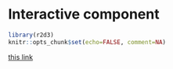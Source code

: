 # Interactive component

```r
library(r2d3)
knitr::opts_chunk$set(echo=FALSE, comment=NA)
```

<script src="https://d3js.org/d3.v6.min.js"></script>

<div id='plot'> </div>

<script>

var svg = d3.select('div#plot').append('svg').attr('id', 'svg1').attr('width', 1000).attr('height', 600)
		  
		svg.append('rect').attr('x', 20).attr('y', 20).attr('width', 960).attr('height', 600).attr('fill', '#f7f2ee')
		
		const ys = d3.scaleLinear()
	  	 .domain([0, 600])
         .range([600, 0]);
		
		var whichstate = 0
		
		
    var svg = d3.select('body').select('svg')

    start()
    
    function choice(){
      svg.append('rect').attr('x', 20).attr('y', 20).attr('width', 960).attr('height', 600).attr('fill', '#f7f2ee')
      
     svg.append('text').attr('x', 230).attr('y', ys(100)).text('Choose informtaion you want to know')
       .attr('font-size', '20px')
       
       svg.append('text').attr('id', 'CovidTesT').attr('x', 130).attr('y',ys(400)).text('Covid Tests').attr('font-size','25px')

       svg.append('circle').attr('cx', 190).attr('cy',ys(320)).attr('r', 20).attr('stroke', 'red').attr('fill', 'yellow')
       
       svg.append('rect').attr('x', 187.5).attr('y', ys(350)).attr('height', 20).attr('width', 5)
       svg.append('circle').attr('cx', 190).attr('cy', ys(350)).attr('r', 5).attr('stroke' ,'yellow')
       
       svg.append('rect').attr('x', 187.5).attr('y', ys(310)).attr('height', 20).attr('width', 5)
       svg.append('circle').attr('cx', 190).attr('cy', ys(289)).attr('r', 5).attr('stroke' ,'yellow')
       
       svg.append('rect').attr('x', 158).attr('y', ys(320.5)).attr('height', 5).attr('width', 20)
       svg.append('circle').attr('cx', 228).attr('cy', ys(318)).attr('r', 5).attr('stroke' ,'yellow')
       
       svg.append('rect').attr('x', 203.5).attr('y', ys(320.5)).attr('height', 5).attr('width', 20)
       svg.append('circle').attr('cx', 155).attr('cy', ys(318.5)).attr('r', 5).attr('stroke' ,'yellow')
       
       
       svg.append('rect').attr('x', 370).attr('y', ys(360)).attr('height', 80).attr('width', 20).attr('fill', 'blue')
       svg.append('rect').attr('x', 400).attr('y', ys(340)).attr('height', 60).attr('width', 20).attr('fill', 'red')
        
         svg.append('text').attr('id', 'Electiondata').attr('x', 315).attr('y', ys(400)).text('Elevtion Voting').attr('font-size', '25px')
         
         svg.append('text').attr('id','Residencedata').attr('x', 530).attr('y', ys(400)).text('Work Residence').attr('font-size', '25px')
        
        svg.append('rect').attr('x', 600).attr('y', ys(340)).attr('height',60).attr('width', 60).attr('fill', "white").attr('stroke', 'black')
        
        svg.append('line').attr('x1', 600).attr('y1', ys(340)).attr('x2', 630).attr('y2', ys(370)).attr('stroke', 'black')
        
        svg.append('line').attr('x1', 660).attr('y1', ys(340)).attr('x2', 630).attr('y2', ys(370)).attr('stroke', 'black')
        
        svg.append('rect').attr('x', 620).attr('y', ys(310)).attr('height',30).attr('width', 20).attr('fill', "white").attr('stroke', 'black')
        
        svg.append('circle').attr('cx', 625).attr('cy', ys(290)).attr('r', 2)
        
         
        d3.select('#CovidTesT').on('click', function(){
          showdataCovid()
        })
        
        d3.select('#Electiondata').on('click', function(){
          showdataElection()
        })
        
         d3.select('#Residencedata').on('click', function(){
          showdataResidence()
        })
        
    }
    ```d3
    function showdataResidence(){
          var i = whichstate


     
      svg.append('rect').attr('x', 20).attr('y', 20).attr('width', 960).attr('height', 600).attr('fill', '#f7f2ee')
         
       // d3.csv('Work_Residence.csv').then(function(d){
         
	       svg.append('text').attr('x', 160).attr('y', ys(540)).text('Work Residence Statistics for NYS in '+ d[i]['Geographic']).attr('font-size', '20px')
        var Totallabor = parseInt(d[i]['Total_Labor'])
        var Withresidence = parseInt(d[i]['With_Residence'])
        var Workin = parseInt(d[i]['Work_in_PoR'])
         var Workout = parseInt(d[i]['Worked_outside_PoR'])
         var noresidence = parseInt(d[i]['No_Residence'])
         
         
	       var max = d3.max([Withresidence, Workin, Workout, noresidence])
	       
	       var ys2 = d3.scaleLinear()
	  	   .domain([0, max])
         .range([0, 400]);
	        
	        svg.append('text').attr('x', 450).attr('y', ys(400)).text('Totle Labor : ' + Totallabor).attr('font-size', '25px')
	        
	        svg.append('text').attr('x', 150).attr('y', ys(80)).text('With Residence')
	        svg.append('text').attr('x', 290).attr('y', ys(80)).text('No Residence')
	        
	        svg.append('rect').attr('x', 180).attr('y', 500-ys2(Withresidence)).attr('height', ys2(Withresidence)).attr('width', 60).attr('fill', 'lightgreen')
	        svg.append('rect').attr('x', 310).attr('y', 500 - ys2(noresidence)).attr('height', ys2(noresidence)).attr('width', 60).attr('fill', 'grey')
	        svg.append('rect').attr('x', 180).attr('y', 500-ys2(Workin)).attr('height', ys2(Workin)).attr('width', 60).attr('fill', 'lightblue')
	        
	        svg.append('text').attr('x', 190).attr('y', 500-ys2(Workin)).text(Workin)
	        svg.append('text').attr('x', 50).attr('y', ys(140)).text('Worked in')
	       svg.append('text').attr('x', 50).attr('y', ys(120)).text('County of')
	       svg.append('text').attr('x', 50).attr('y', ys(100)).text('Residence')
	         
	       svg.append('text').attr('x', 35).attr('y', ys(480)).text('Worked Outside')
	       svg.append('text').attr('x', 50).attr('y', ys(460)).text('County of')
	       svg.append('text').attr('x', 50).attr('y', ys(440)).text('Residence')
	         
	         
	        svg.append('text').attr('x', 190).attr('y', 490-ys2(Withresidence)).text(Withresidence)
	        
	        svg.append('text').attr('x', 320).attr('y', 490-ys2(noresidence)).text(noresidence)
           
   // })
      
      
    }
```    
function showdataElection()
{
var i = whichstate
      
svg.append('rect').attr('x', 20).attr('y', 20).attr('width', 960).attr('height', 600).attr('fill', '#f7f2ee')
      
d3.csv('President2020.csv').then(function(d){
         
         
svg.append('text').attr('x', 160).attr('y', ys(540)).text('Election vote in 2020 in '+ d[i]['County']).attr('font-size', '20px')

var Bidenvote = parseInt(d[i]['Biden(DEM)'])+parseInt(d[i]['Biden(WOR)'] )
var Trumpvote = parseInt(d[i]['Trump(REP)'])+parseInt(d[i]['Trump(CON)'])

         
var max = d3.max([Bidenvote, Trumpvote])
	       
var ys2 = d3.scaleLinear()
	  	   .domain([0, max])
         .range([0, 400]);
	        
	        svg.append('text').attr('x', 180).attr('y', ys(80)).text('Biden').attr('font-size','20px')
	        svg.append('text').attr('x', 280).attr('y', ys(80)).text(' Trump').attr('font-size','20px')
	        
	        svg.append('rect').attr('x', 180).attr('y', 500-ys2(Bidenvote)).attr('height', ys2(Bidenvote)).attr('width', 60).attr('fill', 'Blue')
	        svg.append('rect').attr('x', 280).attr('y', 500 - ys2(Trumpvote)).attr('height', ys2(Trumpvote)).attr('width', 60).attr('fill', 'red')
	         
	        svg.append('text').attr('x', 190).attr('y', 490-ys2(Bidenvote)).text(Bidenvote)
	        
	        svg.append('text').attr('x', 290).attr('y', 490-ys2(Trumpvote)).text(Trumpvote)
      
      })
}
    
    function showdataCovid(){
    
       svg.append('rect').attr('x', 20).attr('y', 20).attr('width', 960).attr('height', 600).attr('fill', '#f7f2ee')
      
      d3.csv('NYS_Covid_Case_1128.csv', function(d){
		  return{
		    TestDate : d.date,
        County : d.County,
        New_Positives : +d.New_Positives,
        Cumulative_Positives : +d.Cumulative_Positives,
        Tests_Performed : +d.Tests_Performed,
        Cumulative_Tests_Performed : +d.Cumulative_Tests_Performed

		  };
		  
		  }).then(function(data){
      
       svg.append('text').attr('x', 160).attr('y', ys(500)).text('Statistics for Covid-19 for '+state+' at Nov.28').attr('font-size', '25px')
	    
	    
	     svg.append('text').attr('x',200).attr('y', ys(400)).text('New tested positives is : ' + data[i]['New_Positives'])
	     svg.append('text').attr('x',200).attr('y', ys(300)).text('Total tested positive is : ' + data[i]['Cumulative_Positives'])
	     svg.append('text').attr('x',200).attr('y', ys(200)).text('New test performed is : ' + data[i]['Tests_Performed'])
	     svg.append('text').attr('x',200).attr('y', ys(100)).text('Totle test performed is : ' + data[i]['Cumulative_Tests_Performed'])
	        
      })
    }
    
    function  start(){
        
       svg.append("rect")
        .attr("x",30)
        .attr("y",ys(530))
        .attr('id', 'Albany1')
        .attr('height', 30)
        .attr('width', 55)
        .attr('fill', 'white')
        .attr('stroke', 'black')
       
       svg.append("text")
        .attr("x",35)
        .attr("y",ys(510))
        .attr('id', 'Albany')
        .text('Albany')
        .attr("stroke","black")
        .attr("font-size", "15px")
        
        d3.select('#Albany').on('click', function(){
          whichstate = 0
          
        svg.select('#Albany').transition().duration(300).attr('y', ys(540)).transition().duration(300).attr('y', ys(510)).transition().duration(200).attr('y', ys(520)).transition().duration(300).attr('y', ys(510)).transition().duration(300).attr('y', ys(515)).transition().duration(400).attr('y', ys(510)).on('end', choice)        
          
        })
        
       svg.append("rect")
        .attr("x",100)
        .attr("y",ys(530))
        .attr('id', 'Allegany1')
        .attr('height', 30)
        .attr('width', 70)
       .attr('fill', 'white')
        .attr('stroke', 'black')
        
       svg.append("text")
        .attr("x",108)
        .attr("y",ys(510))
        .attr('id', 'Allegany')
        .text('Allegany')
        .attr("stroke","black")
        .attr("font-size", "15px")
        
         d3.select('#Allegany').on('click', function(){
          whichstate = 1
          
              choice()     
          
        })
        
        svg.append("rect")
        .attr("x",185)
        .attr("y",ys(530))
        .attr('id', 'Bronx1')
        .attr('height', 30)
        .attr('width', 60)
        .attr('fill', 'white')
        .attr('stroke', 'black')
        
       svg.append("text")
        .attr("x",195)
        .attr("y",ys(510))
        .attr('id', 'Bronx')
        .text('Bronx')
        .attr("stroke","black")
        .attr("font-size", "15px")
       
        d3.select('#Bronx').on('click', function(){
          whichstate = 2
          
              choice()     
          
        })
       
          svg.append("rect")
        .attr("x",260)
        .attr("y",ys(530))
        .attr('id', 'Broome1')
        .attr('height', 30)
        .attr('width', 65)
        .attr('fill', 'white')
        .attr('stroke', 'black')
        
       svg.append("text")
        .attr("x",268)
        .attr("y",ys(510))
        .attr('id', 'Broome')
        .text('Broome')
        .attr("stroke","black")
        .attr("font-size", "15px")
      
          d3.select('#Broome').on('click', function(){
          whichstate = 3
          
              choice()     
          
        })
      
      
      svg.append("rect")
        .attr("x",345)
        .attr("y",ys(530))
        .attr('id', 'Cattaraugus1')
        .attr('height', 30)
        .attr('width', 90)
        .attr('fill', 'white')
        .attr('stroke', 'black')
        
       svg.append("text")
        .attr("x",350)
        .attr("y",ys(510))
        .attr('id', 'Cattaraugus')
        .text('Cattaraugus')
        .attr("stroke","black")
        .attr("font-size", "15px")  
      
          d3.select('#Cattaraugus').on('click', function(){
          whichstate = 4
          
              choice()     
          
        })  
      
      svg.append("rect")
        .attr("x",455)
        .attr("y",ys(530))
        .attr('id', 'Cayuga1')
        .attr('height', 30)
        .attr('width', 60)
        .attr('fill', 'white')
        .attr('stroke', 'black')
        
       svg.append("text")
        .attr("x", 460)
        .attr("y",ys(510))
        .attr('id', 'Cayuga')
        .text('Cayuga')
        .attr("stroke","black")
        .attr("font-size", "15px")  
      
      
           
          d3.select('#Cayuga').on('click', function(){
          whichstate = 5
          
              choice()     
          
        })  
      
      svg.append("rect")
        .attr("x", 535)
        .attr("y",ys(530))
        .attr('id', 'Chautauqua1')
        .attr('height', 30)
        .attr('width', 90)
        .attr('fill', 'white')
        .attr('stroke', 'black')
        
       svg.append("text")
        .attr("x", 540)
        .attr("y",ys(510))
        .attr('id', 'Chautauqua')
        .text('Chautauqua')
        .attr("stroke","black")
        .attr("font-size", "15px")
        
             
          d3.select('#Chautauqua').on('click', function(){
          whichstate = 6
          
              choice()     
          
        })    
        
        
      svg.append("rect")
        .attr("x", 30)
        .attr("y",ys(480))
        .attr('id', 'Chemung1')
        .attr('height', 30)
        .attr('width', 75)
        .attr('fill', 'white')
        .attr('stroke', 'black')
        
       svg.append("text")
        .attr("x", 35)
        .attr("y",ys(460))
        .attr('id', 'Chemung')
        .text('Chemung')
        .attr("stroke","black")
        .attr("font-size", "15px")
        
        d3.select('#Chemung').on('click', function(){
          whichstate = 7
          
              choice()     
          
        })    
        
        
         svg.append("rect")
        .attr("x", 125)
        .attr("y",ys(480))
        .attr('id', 'Chenango1')
        .attr('height', 30)
        .attr('width', 75)
        .attr('fill', 'white')
        .attr('stroke', 'black')
        
       svg.append("text")
        .attr("x", 130)
        .attr("y",ys(460))
        .attr('id', 'Chenango')
        .text('Chenango')
        .attr("stroke","black")
        .attr("font-size", "15px")
        
            d3.select('#Chenango').on('click', function(){
          whichstate = 8
          
              choice()     
          
        })   
        
       svg.append("rect")
        .attr("x", 220)
        .attr("y",ys(480))
        .attr('id', 'Clinton1')
        .attr('height', 30)
        .attr('width', 60)
        .attr('fill', 'white')
        .attr('stroke', 'black')
        
       svg.append("text")
        .attr("x", 228)
        .attr("y",ys(460))
        .attr('id', 'Clinton')
        .text('Clinton')
        .attr("stroke","black")
        .attr("font-size", "15px")
        
        d3.select('#Clinton').on('click', function(){
          whichstate = 9
          
              choice()     
          
        })   
        
      svg.append("rect")
        .attr("x", 300)
        .attr("y",ys(480))
        .attr('id', 'Columbia1')
        .attr('height', 30)
        .attr('width', 80)
        .attr('fill', 'white')
        .attr('stroke', 'black')
        
       svg.append("text")
        .attr("x", 308)
        .attr("y",ys(460))
        .attr('id', 'Columbia')
        .text('Columbia')
        .attr("stroke","black")
        .attr("font-size", "15px")
        
        d3.select('#Columbia').on('click', function(){
          whichstate = 10
          
              choice()     
          
        })   
        
      svg.append("rect")
        .attr("x", 400)
        .attr("y",ys(480))
        .attr('id', 'Cortland1')
        .attr('height', 30)
        .attr('width', 70)
        .attr('fill', 'white')
        .attr('stroke', 'black')
        
       svg.append("text")
        .attr("x", 408)
        .attr("y",ys(460))
        .attr('id', 'Cortland')
        .text('Cortland')
        .attr("stroke","black")
        .attr("font-size", "15px")
        
        d3.select('#Cortland').on('click', function(){
          whichstate = 11
          
              choice()     
          
        })   
        
        
       svg.append("rect")
        .attr("x", 490)
        .attr("y",ys(480))
        .attr('id', 'Delaware1')
        .attr('height', 30)
        .attr('width', 70)
        .attr('fill', 'white')
        .attr('stroke', 'black')
        
       svg.append("text")
        .attr("x", 495)
        .attr("y",ys(460))
        .attr('id', 'Delaware')
        .text('Delaware')
        .attr("stroke","black")
        .attr("font-size", "15px") 
      
        d3.select('#Delaware').on('click', function(){
          whichstate = 12
          choice()     
        })   
      
      svg.append("rect")
        .attr("x", 30)
        .attr("y",ys(430))
        .attr('id', 'Dutchess1')
        .attr('height', 30)
        .attr('width', 70)
        .attr('fill', 'white')
        .attr('stroke', 'black')
        
       svg.append("text")
        .attr("x", 35)
        .attr("y",ys(410))
        .attr('id', 'Dutchess')
        .text('Dutchess')
        .attr("stroke","black")
        .attr("font-size", "15px") 
        
        d3.select('#Dutchess').on('click', function(){
          whichstate = 13
          choice()     
        })   
        
        svg.append("rect")
        .attr("x", 120)
        .attr("y",ys(430))
        .attr('id', 'Erie1')
        .attr('height', 30)
        .attr('width', 40)
        .attr('fill', 'white')
        .attr('stroke', 'black')
        
       svg.append("text")
        .attr("x", 128)
        .attr("y",ys(410))
        .attr('id', 'Erie')
        .text('Erie')
        .attr("stroke","black")
        .attr("font-size", "15px") 
        
        d3.select('#Erie').on('click', function(){
          whichstate = 14
          choice()     
        })   
        
       svg.append("rect")
        .attr("x", 180)
        .attr("y",ys(430))
        .attr('id', 'Essex1')
        .attr('height', 30)
        .attr('width', 50)
        .attr('fill', 'white')
        .attr('stroke', 'black')
        
       svg.append("text")
        .attr("x", 185)
        .attr("y",ys(410))
        .attr('id', 'Essex')
        .text('Essex')
        .attr("stroke","black")
        .attr("font-size", "15px") 
        
        d3.select('#Essex').on('click', function(){
          whichstate = 15
          choice()     
        })    
        
      svg.append("rect")
        .attr("x", 250)
        .attr("y",ys(430))
        .attr('id', 'Franklin1')
        .attr('height', 30)
        .attr('width', 70)
        .attr('fill', 'white')
        .attr('stroke', 'black')
        
       svg.append("text")
        .attr("x", 258)
        .attr("y",ys(410))
        .attr('id', 'Franklin')
        .text('Franklin')
        .attr("stroke","black")
        .attr("font-size", "15px") 
        
        d3.select('#Franklin').on('click', function(){
          whichstate = 16
          choice()     
        })          
        
        svg.append("rect")
        .attr("x", 340)
        .attr("y",ys(430))
        .attr('id', 'Fulton1')
        .attr('height', 30)
        .attr('width', 60)
        .attr('fill', 'white')
        .attr('stroke', 'black')
        
       svg.append("text")
        .attr("x", 348)
        .attr("y",ys(410))
        .attr('id', 'Fulton')
        .text('Fulton')
        .attr("stroke","black")
        .attr("font-size", "15px") 
        
        d3.select('#Fulton').on('click', function(){
          whichstate = 17
          choice()     
        })         
      
       svg.append("rect")
        .attr("x", 420)
        .attr("y",ys(430))
        .attr('id', 'Genesee1')
        .attr('height', 30)
        .attr('width', 70)
        .attr('fill', 'white')
        .attr('stroke', 'black')
        
       svg.append("text")
        .attr("x", 425)
        .attr("y",ys(410))
        .attr('id', 'Genesee')
        .text('Genesee')
        .attr("stroke","black")
        .attr("font-size", "15px") 
        
       d3.select('#Genesee').on('click', function(){
          whichstate = 18
          choice()     
        })   
      
        
        
      svg.append("rect")
        .attr("x", 510)
        .attr("y",ys(430))
        .attr('id', 'Greene1')
        .attr('height', 30)
        .attr('width', 60)
        .attr('fill', 'white')
        .attr('stroke', 'black')
        
       svg.append("text")
        .attr("x", 515)
        .attr("y",ys(410))
        .attr('id', 'Greene')
        .text('Greene')
        .attr("stroke","black")
        .attr("font-size", "15px") 
        
     d3.select('#Greene').on('click', function(){
          whichstate = 19
          choice()     
        })       
        
        svg.append("rect")
        .attr("x", 30)
        .attr("y",ys(380))
        .attr('id', 'Hamilton1')
        .attr('height', 30)
        .attr('width', 70)
        .attr('fill', 'white')
        .attr('stroke', 'black')
        
       svg.append("text")
        .attr("x", 35)
        .attr("y",ys(360))
        .attr('id', 'Hamilton')
        .text('Hamilton')
        .attr("stroke","black")
        .attr("font-size", "15px") 
        
          d3.select('#Hamilton').on('click', function(){
          whichstate = 20
          choice()     
        })       
        
        
       svg.append("rect")
        .attr("x", 120)
        .attr("y",ys(380))
        .attr('id', 'Herkimer1')
        .attr('height', 30)
        .attr('width', 70)
        .attr('fill', 'white')
        .attr('stroke', 'black')
        
       svg.append("text")
        .attr("x", 125)
        .attr("y",ys(360))
        .attr('id', 'Herkimer')
        .text('Herkimer')
        .attr("stroke","black")
        .attr("font-size", "15px") 
        
      d3.select('#Herkimer').on('click', function(){
          whichstate = 21
          choice()     
        })       
        
        svg.append("rect")
        .attr("x", 210)
        .attr("y",ys(380))
        .attr('id', 'Jefferson1')
        .attr('height', 30)
        .attr('width', 70)
        .attr('fill', 'white')
        .attr('stroke', 'black')
        
       svg.append("text")
        .attr("x", 215)
        .attr("y",ys(360))
        .attr('id', 'Jefferson')
        .text('Jefferson')
        .attr("stroke","black")
        .attr("font-size", "15px") 
        
      d3.select('#Jefferson').on('click', function(){
          whichstate = 22
          choice()     
        })   
        
        
        svg.append("rect")
        .attr("x", 300)
        .attr("y",ys(380))
        .attr('id', 'Kings1')
        .attr('height', 30)
        .attr('width', 50)
        .attr('fill', 'white')
        .attr('stroke', 'black')
        
       svg.append("text")
        .attr("x", 305)
        .attr("y",ys(360))
        .attr('id', 'Kings')
        .text('Kings')
        .attr("stroke","black")
        .attr("font-size", "15px") 
        
  d3.select('#Kings').on('click', function(){
          whichstate = 23
          choice()     
        })  
        
        svg.append("rect")
        .attr("x", 370)
        .attr("y",ys(380))
        .attr('id', 'Lewis1')
        .attr('height', 30)
        .attr('width', 50)
        .attr('fill', 'white')
        .attr('stroke', 'black')
        
       svg.append("text")
        .attr("x", 375)
        .attr("y",ys(360))
        .attr('id', 'Lewis')
        .text('Lewis')
        .attr("stroke","black")
        .attr("font-size", "15px") 
        
          d3.select('#Lewis').on('click', function(){
          whichstate = 24
          choice()     
        })  
        
        svg.append("rect")
        .attr("x", 440)
        .attr("y",ys(380))
        .attr('id', 'Livingston1')
        .attr('height', 30)
        .attr('width', 80)
        .attr('fill', 'white')
        .attr('stroke', 'black')
        
       svg.append("text")
        .attr("x", 445)
        .attr("y",ys(360))
        .attr('id', 'Livingston')
        .text('Livingston')
        .attr("stroke","black")
        .attr("font-size", "15px") 
 
      d3.select('#Livingston').on('click', function(){
          whichstate = 25
          choice()     
        })          
       svg.append("rect")
        .attr("x", 540)
        .attr("y",ys(380))
        .attr('id', 'Madison1')
        .attr('height', 30)
        .attr('width', 70)
        .attr('fill', 'white')
        .attr('stroke', 'black')
        
       svg.append("text")
        .attr("x", 548)
        .attr("y",ys(360))
        .attr('id', 'Madison')
        .text('Madison')
        .attr("stroke","black")
        .attr("font-size", "15px") 

      d3.select('#Madison').on('click', function(){
          whichstate = 26
          choice()     
        })   
        
       svg.append("rect")
        .attr("x", 30)
        .attr("y",ys(330))
        .attr('id', 'Monroe1')
        .attr('height', 30)
        .attr('width', 60)
        .attr('fill', 'white')
        .attr('stroke', 'black')
        
       svg.append("text")
        .attr("x", 35)
        .attr("y",ys(310))
        .attr('id', 'Monroe')
        .text('Monroe')
        .attr("stroke","black")
        .attr("font-size", "15px") 

      d3.select('#Monroe').on('click', function(){
          whichstate = 27
          choice()     
        })   
        
      svg.append("rect")
        .attr("x", 110)
        .attr("y",ys(330))
        .attr('id', 'Montgomery1')
        .attr('height', 30)
        .attr('width', 90)
        .attr('fill', 'white')
        .attr('stroke', 'black')
        
       svg.append("text")
        .attr("x", 112)
        .attr("y",ys(310))
        .attr('id', 'Montgomery')
        .text('Montgomery')
        .attr("stroke","black")
        .attr("font-size", "15px") 
  
      d3.select('#Montgomery').on('click', function(){
          whichstate = 28
          choice()     
        })           
        
      svg.append("rect")
        .attr("x", 220)
        .attr("y",ys(330))
        .attr('id', 'Nassau1')
        .attr('height', 30)
        .attr('width', 60)
        .attr('fill', 'white')
        .attr('stroke', 'black')
        
       svg.append("text")
        .attr("x", 225)
        .attr("y",ys(310))
        .attr('id', 'Nassau')
        .text('Nassau')
        .attr("stroke","black")
        .attr("font-size", "15px") 

      d3.select('#Nassau').on('click', function(){
          whichstate = 29
          choice()     
        })   
        
        svg.append("rect")
        .attr("x", 300)
        .attr("y",ys(330))
        .attr('id', 'New York City1')
        .attr('height', 30)
        .attr('width', 110)
        .attr('fill', 'white')
        .attr('stroke', 'black')
        
       svg.append("text")
        .attr("x", 308)
        .attr("y",ys(310))
        .attr('id', 'New_York_City')
        .text('New York City')
        .attr("stroke","black")
        .attr("font-size", "15px") 

      d3.select('#New_York_City').on('click', function(){
          whichstate = 30
          choice()     
        })   
        
       svg.append("rect")
        .attr("x", 430)
        .attr("y",ys(330))
        .attr('id', 'Niagara1')
        .attr('height', 30)
        .attr('width', 60)
        .attr('fill', 'white')
        .attr('stroke', 'black')
        
       svg.append("text")
        .attr("x", 435)
        .attr("y",ys(310))
        .attr('id', 'Niagara')
        .text('Niagara')
        .attr("stroke","black")
        .attr("font-size", "15px") 

      d3.select('#Niagara').on('click', function(){
          whichstate = 31
          choice()     
        })    
        
        
      svg.append("rect")
        .attr("x", 510)
        .attr("y",ys(330))
        .attr('id', 'Oneida1')
        .attr('height', 30)
        .attr('width', 60)
        .attr('fill', 'white')
        .attr('stroke', 'black')
        
       svg.append("text")
        .attr("x", 515)
        .attr("y",ys(310))
        .attr('id', 'Oneida')
        .text('Oneida')
        .attr("stroke","black")
        .attr("font-size", "15px") 

      d3.select('#Oneida').on('click', function(){
          whichstate = 32
          choice()     
        })   
        
      svg.append("rect")
        .attr("x", 580)
        .attr("y",ys(330))
        .attr('id', 'Onondaga1')
        .attr('height', 30)
        .attr('width', 80)
        .attr('fill', 'white')
        .attr('stroke', 'black')
        
       svg.append("text")
        .attr("x", 585)
        .attr("y",ys(310))
        .attr('id', 'Onondaga')
        .text('Onondaga')
        .attr("stroke","black")
        .attr("font-size", "15px") 
  
      d3.select('#Onondaga').on('click', function(){
          whichstate = 33
          choice()     
        })     
        
       svg.append("rect")
        .attr("x", 30)
        .attr("y",ys(280))
        .attr('id', 'Ontario1')
        .attr('height', 30)
        .attr('width', 60)
        .attr('fill', 'white')
        .attr('stroke', 'black')
        
       svg.append("text")
        .attr("x", 35)
        .attr("y",ys(260))
        .attr('id', 'Ontario')
        .text('Ontario')
        .attr("stroke","black")
        .attr("font-size", "15px") 

      d3.select('#Ontario').on('click', function(){
          whichstate = 34
          choice()     
        })     
        
      svg.append("rect")
        .attr("x", 110)
        .attr("y",ys(280))
        .attr('id', 'Orange1')
        .attr('height', 30)
        .attr('width', 60)
        .attr('fill', 'white')
        .attr('stroke', 'black')
        
       svg.append("text")
        .attr("x", 115)
        .attr("y",ys(260))
        .attr('id', 'Orange')
        .text('Orange')
        .attr("stroke","black")
        .attr("font-size", "15px") 

      d3.select('#Orange').on('click', function(){
          whichstate = 35
          choice()     
        })  
        
      svg.append("rect")
        .attr("x", 190)
        .attr("y",ys(280))
        .attr('id', 'Orleans1')
        .attr('height', 30)
        .attr('width', 60)
        .attr('fill', 'white')
        .attr('stroke', 'black')
        
       svg.append("text")
        .attr("x", 195)
        .attr("y",ys(260))
        .attr('id', 'Orleans')
        .text('Orleans')
        .attr("stroke","black")
        .attr("font-size", "15px") 

      d3.select('#Orleans').on('click', function(){
          whichstate = 36
          choice()     
        })  
        
        svg.append("rect")
        .attr("x", 270)
        .attr("y",ys(280))
        .attr('id', 'Oswego1')
        .attr('height', 30)
        .attr('width', 60)
        .attr('fill', 'white')
        .attr('stroke', 'black')
        
       svg.append("text")
        .attr("x", 273)
        .attr("y",ys(260))
        .attr('id', 'Oswego')
        .text('Oswego')
        .attr("stroke","black")
        .attr("font-size", "15px") 
 
      d3.select('#Oswego').on('click', function(){
          whichstate = 37
          choice()     
        })   
        
      svg.append("rect")
        .attr("x", 350)
        .attr("y",ys(280))
        .attr('id', 'Otsego1')
        .attr('height', 30)
        .attr('width', 60)
        .attr('fill', 'white')
        .attr('stroke', 'black')
        
       svg.append("text")
        .attr("x", 358)
        .attr("y",ys(260))
        .attr('id', 'Otsego')
        .text('Otsego')
        .attr("stroke","black")
        .attr("font-size", "15px") 

      d3.select('#Otsego').on('click', function(){
          whichstate = 38
          choice()     
        })   
        
      svg.append("rect")
        .attr("x", 430)
        .attr("y",ys(280))
        .attr('id', 'Putnam1')
        .attr('height', 30)
        .attr('width', 60)
        .attr('fill', 'white')
        .attr('stroke', 'black')
        
       svg.append("text")
        .attr("x", 435)
        .attr("y",ys(260))
        .attr('id', 'Putnam')
        .text('Putnam')
        .attr("stroke","black")
        .attr("font-size", "15px") 
 
       d3.select('#Putnam').on('click', function(){
          whichstate = 39
          choice()     
        })   
        
        svg.append("rect")
        .attr("x", 510)
        .attr("y",ys(280))
        .attr('id', 'Queens1')
        .attr('height', 30)
        .attr('width', 60)
        .attr('fill', 'white')
        .attr('stroke', 'black')
        
       svg.append("text")
        .attr("x", 515)
        .attr("y",ys(260))
        .attr('id', 'Queens')
        .text('Queens')
        .attr("stroke","black")
        .attr("font-size", "15px") 
        
        d3.select('#Queens').on('click', function(){
          whichstate = 40
          choice()     
        })   
 
        svg.append("rect")
        .attr("x", 590)
        .attr("y",ys(280))
        .attr('id', 'Rensselaer1')
        .attr('height', 30)
        .attr('width', 80)
        .attr('fill', 'white')
        .attr('stroke', 'black')
        
       svg.append("text")
        .attr("x", 593)
        .attr("y",ys(260))
        .attr('id', 'Rensselaer')
        .text('Rensselaer')
        .attr("stroke","black")
        .attr("font-size", "15px") 

        d3.select('#Rensselaer').on('click', function(){
          whichstate = 41
          choice()     
        })    
        
        svg.append("rect")
        .attr("x", 30)
        .attr("y",ys(230))
        .attr('id', 'Richmond1')
        .attr('height', 30)
        .attr('width', 80)
        .attr('fill', 'white')
        .attr('stroke', 'black')
        
       svg.append("text")
        .attr("x", 35)
        .attr("y",ys(210))
        .attr('id', 'Richmond')
        .text('Richmond')
        .attr("stroke","black")
        .attr("font-size", "15px") 

        d3.select('#Richmond').on('click', function(){
          whichstate = 42
          choice()     
        })    

        
       svg.append("rect")
        .attr("x", 130)
        .attr("y",ys(230))
        .attr('id', 'Rockland1')
        .attr('height', 30)
        .attr('width', 80)
        .attr('fill', 'white')
        .attr('stroke', 'black')
        
       svg.append("text")
        .attr("x", 138)
        .attr("y",ys(210))
        .attr('id', 'Rockland')
        .text('Rockland')
        .attr("stroke","black")
        .attr("font-size", "15px") 


        d3.select('#Rockland').on('click', function(){
          whichstate = 43
          choice()     
        })           
        
      svg.append("rect")
        .attr("x", 230)
        .attr("y",ys(230))
        .attr('id', 'St. Lawrence1')
        .attr('height', 30)
        .attr('width', 98)
        .attr('fill', 'white')
        .attr('stroke', 'black')
        
       svg.append("text")
        .attr("x", 235)
        .attr("y",ys(210))
        .attr('id', 'StLawrence')
        .text('St. Lawrence')
        .attr("stroke","black")
        .attr("font-size", "15px") 
 

        d3.select('#StLawrence').on('click', function(){
          whichstate = 44
          choice()     
        })    
        
      svg.append("rect")
        .attr("x", 340)
        .attr("y",ys(230))
        .attr('id', 'Saratoga1')
        .attr('height', 30)
        .attr('width', 70)
        .attr('fill', 'white')
        .attr('stroke', 'black')
        
       svg.append("text")
        .attr("x", 345)
        .attr("y",ys(210))
        .attr('id', 'Saratoga')
        .text('Saratoga')
        .attr("stroke","black")
        .attr("font-size", "15px") 
  
        d3.select('#Saratoga').on('click', function(){
          whichstate = 45
          choice()     
        })    
        
      svg.append("rect")
        .attr("x", 430)
        .attr("y",ys(230))
        .attr('id', 'Schenectady1')
        .attr('height', 30)
        .attr('width', 95)
        .attr('fill', 'white')
        .attr('stroke', 'black')
        
       svg.append("text")
        .attr("x", 435)
        .attr("y",ys(210))
        .attr('id', 'Schenectady')
        .text('Schenectady')
        .attr("stroke","black")
        .attr("font-size", "15px") 

        d3.select('#Schenectady').on('click', function(){
          whichstate = 46
          choice()     
        })    
        
       svg.append("rect")
        .attr("x", 540)
        .attr("y",ys(230))
        .attr('id', 'Schoharie1')
        .attr('height', 30)
        .attr('width', 75)
        .attr('fill', 'white')
        .attr('stroke', 'black')
        
       svg.append("text")
        .attr("x", 545)
        .attr("y",ys(210))
        .attr('id', 'Schoharie')
        .text('Schoharie')
        .attr("stroke","black")
        .attr("font-size", "15px") 

        d3.select('#Schoharie').on('click', function(){
          whichstate = 47
          choice()     
        })    
        
       svg.append("rect")
        .attr("x", 30)
        .attr("y",ys(180))
        .attr('id', 'Schuyler1')
        .attr('height', 30)
        .attr('width', 70)
        .attr('fill', 'white')
        .attr('stroke', 'black')
        
       svg.append("text")
        .attr("x", 35)
        .attr("y",ys(160))
        .attr('id', 'Schuyler')
        .text('Schuyler')
        .attr("stroke","black")
        .attr("font-size", "15px") 

        d3.select('#Schuyler').on('click', function(){
          whichstate = 48
          choice()     
        })    
        
        svg.append("rect")
        .attr("x", 120)
        .attr("y",ys(180))
        .attr('id', 'Seneca1')
        .attr('height', 30)
        .attr('width', 60)
        .attr('fill', 'white')
        .attr('stroke', 'black')
        
       svg.append("text")
        .attr("x", 125)
        .attr("y",ys(160))
        .attr('id', 'Seneca')
        .text('Seneca')
        .attr("stroke","black")
        .attr("font-size", "15px") 

        d3.select('#Seneca').on('click', function(){
          whichstate = 49
          choice()     
        })    
        
       svg.append("rect")
        .attr("x", 200)
        .attr("y",ys(180))
        .attr('id', 'Steuben1')
        .attr('height', 30)
        .attr('width', 65)
        .attr('fill', 'white')
        .attr('stroke', 'black')
        
       svg.append("text")
        .attr("x", 205)
        .attr("y",ys(160))
        .attr('id', 'Steuben')
        .text('Steuben')
        .attr("stroke","black")
        .attr("font-size", "15px") 
 
        d3.select('#Steuben').on('click', function(){
          whichstate = 50
          choice()     
        })     
        
      svg.append("rect")
        .attr("x", 280)
        .attr("y",ys(180))
        .attr('id', 'Suffolk1')
        .attr('height', 30)
        .attr('width', 60)
        .attr('fill', 'white')
        .attr('stroke', 'black')
        
       svg.append("text")
        .attr("x", 288)
        .attr("y",ys(160))
        .attr('id', 'Suffolk')
        .text('Suffolk')
        .attr("stroke","black")
        .attr("font-size", "15px") 

 
        d3.select('#Suffolk').on('click', function(){
          whichstate = 51
          choice()     
        })    
        
       svg.append("rect")
        .attr("x", 360)
        .attr("y",ys(180))
        .attr('id', 'Sullivan1')
        .attr('height', 30)
        .attr('width', 70)
        .attr('fill', 'white')
        .attr('stroke', 'black')
        
       svg.append("text")
        .attr("x", 368)
        .attr("y",ys(160))
        .attr('id', 'Sullivan')
        .text('Sullivan')
        .attr("stroke","black")
        .attr("font-size", "15px") 
 
        d3.select('#Sullivan').on('click', function(){
          whichstate = 52
          choice()     
        })     
        
      svg.append("rect")
        .attr("x", 450)
        .attr("y",ys(180))
        .attr('id', 'Tioga1')
        .attr('height', 30)
        .attr('width', 50)
        .attr('fill', 'white')
        .attr('stroke', 'black')
        
       svg.append("text")
        .attr("x", 458)
        .attr("y",ys(160))
        .attr('id', 'Tioga')
        .text('Tioga')
        .attr("stroke","black")
        .attr("font-size", "15px") 
 
 
        d3.select('#Tioga').on('click', function(){
          whichstate = 53
          choice()     
        })   
        
       svg.append("rect")
        .attr("x", 520)
        .attr("y",ys(180))
        .attr('id', 'Tompkins1')
        .attr('height', 30)
        .attr('width', 80)
        .attr('fill', 'white')
        .attr('stroke', 'black')
        
       svg.append("text")
        .attr("x", 528)
        .attr("y",ys(160))
        .attr('id', 'Tompkins')
        .text('Tompkins')
        .attr("stroke","black")
        .attr("font-size", "15px") 
 
        d3.select('#Tompkins').on('click', function(){
          whichstate = 54
          choice()     
        })    
        
       svg.append("rect")
        .attr("x", 30)
        .attr("y",ys(130))
        .attr('id', 'Ulster1')
        .attr('height', 30)
        .attr('width', 50)
        .attr('fill', 'white')
        .attr('stroke', 'black')
        
       svg.append("text")
        .attr("x", 35)
        .attr("y",ys(110))
        .attr('id', 'Ulster')
        .text('Ulster')
        .attr("stroke","black")
        .attr("font-size", "15px") 
     
        d3.select('#Ulster').on('click', function(){
          whichstate = 55
          choice()     
        })    

        
      svg.append("rect")
        .attr("x", 100)
        .attr("y",ys(130))
        .attr('id', 'Warren1')
        .attr('height', 30)
        .attr('width', 60)
        .attr('fill', 'white')
        .attr('stroke', 'black')
        
       svg.append("text")
        .attr("x", 108)
        .attr("y",ys(110))
        .attr('id', 'Warren')
        .text('Warren')
        .attr("stroke","black")
        .attr("font-size", "15px") 
       
        d3.select('#Warren').on('click', function(){
          whichstate = 56
          choice()     
        })    

        
      svg.append("rect")
        .attr("x", 180)
        .attr("y",ys(130))
        .attr('id', 'Washington1')
        .attr('height', 30)
        .attr('width', 90)
        .attr('fill', 'white')
        .attr('stroke', 'black')
        
       svg.append("text")
        .attr("x", 185)
        .attr("y",ys(110))
        .attr('id', 'Washington')
        .text('Washington')
        .attr("stroke","black")
        .attr("font-size", "15px") 
 
        d3.select('#Washington').on('click', function(){
          whichstate = 57
          choice()     
        })     
        
       svg.append("rect")
        .attr("x", 290)
        .attr("y",ys(130))
        .attr('id', 'Wayne1')
        .attr('height', 30)
        .attr('width', 60)
        .attr('fill', 'white')
        .attr('stroke', 'black')
        
       svg.append("text")
        .attr("x", 298)
        .attr("y",ys(110))
        .attr('id', 'Wayne')
        .text('Wayne')
        .attr("stroke","black")
        .attr("font-size", "15px") 
 
        d3.select('#Wayne').on('click', function(){
          whichstate = 58
          choice()     
        })      
        
      svg.append("rect")
        .attr("x", 370)
        .attr("y",ys(130))
        .attr('id', 'Westchester1')
        .attr('height', 30)
        .attr('width', 95)
        .attr('fill', 'white')
        .attr('stroke', 'black')
        
       svg.append("text")
        .attr("x", 375)
        .attr("y",ys(110))
        .attr('id', 'Westchester')
        .text('Westchester')
        .attr("stroke","black")
        .attr("font-size", "15px") 
  
        d3.select('#Westchester').on('click', function(){
          whichstate = 59
          choice()     
        })      
               
       svg.append("rect")
        .attr("x", 480)
        .attr("y",ys(130))
        .attr('id', 'Wyoming1')
        .attr('height', 30)
        .attr('width', 75)
        .attr('fill', 'white')
        .attr('stroke', 'black')
        
       svg.append("text")
        .attr("x", 488)
        .attr("y",ys(110))
        .attr('id', 'Wyoming')
        .text('Wyoming')
        .attr("stroke","black")
        .attr("font-size", "15px") 
    
        d3.select('#Wyoming').on('click', function(){
          whichstate = 60
          choice()     
        })       
        
       svg.append("rect")
        .attr("x", 575)
        .attr("y",ys(130))
        .attr('id', 'Yates1')
        .attr('height', 30)
        .attr('width', 50)
        .attr('fill', 'white')
        .attr('stroke', 'black')
        
       svg.append("text")
        .attr("x", 583)
        .attr("y",ys(110))
        .attr('id', 'Yates')
        .text('Yates')
        .attr("stroke","black")
        .attr("font-size", "15px") 
 
         d3.select('#Yates').on('click', function(){
          whichstate = 61
          choice()     
        })    
        
        
      svg.append("text")
        .attr("x", 100)
        .attr("y",ys(30))
        .attr('id', 'inst')
        .text('Click on name of county to view data')
        .attr("stroke","black")
        .attr("font-size", "30px") 
      
    }



</script>

[this link](./mask.html)